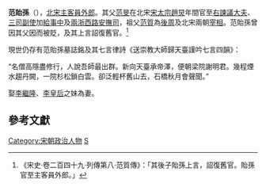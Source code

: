 '''范貽孫'''（{{bd|?||?|catIdx=F}}），[[北宋|北宋]][[主客員外郎|主客員外郎]]。其父[[范旻|范旻]]在北宋[[宋太宗|宋太宗]][[趙炅|趙炅]]年間官至[[右諫議大夫|右諫議大夫]]、[[三司使|三司副使]]加[[給事中|給事中]]及[[兩浙西路|兩浙西路]][[安撫司|安撫司]]，祖父[[范質|范質]]為[[後周|後周]]及北宋兩朝[[宰相|宰相]]。范貽孫曾因其父因而被貶，及其上言詔復舊官。<ref>《宋史‧卷二百四十九‧列傳第八‧范質傳》：「其後子貽孫上言，詔復舊官。貽孫官至主客員外郎。」</ref>

現世仍存有范貽孫墓誌銘及其七言律詩《送崇教大師歸天臺謹吟七言四韻》：

“名僧高隱盡修行，人說吾師最出群。新向天臺承帝澤，便朝梁院謝明君。幾程煙水趨丹闕，一院杉松鎖白雲。卻泛輕杯舊山去，石橋秋月會聲聞。”

娶[[李繼隆|李繼隆]]、[[李皇后|李皇后]]之妹為妻。

==參考文獻==
{{wikisource|宋史/卷249}}
{{Reflist}}

{{DEFAULTSORT:Fan范}}
[[Category:宋朝政治人物|Category:宋朝政治人物]]
[[Category:范姓|S]]